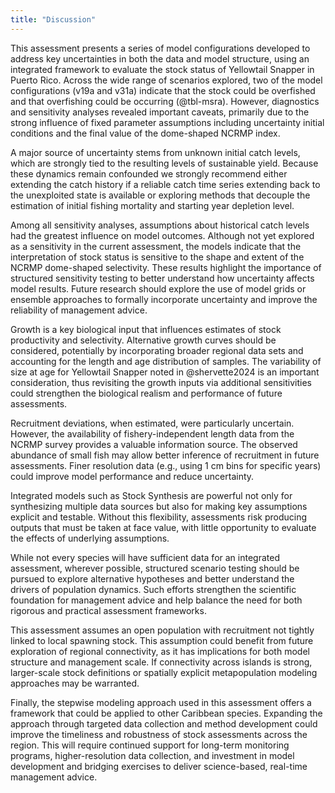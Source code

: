 ```yaml
---
title: "Discussion"
---
```


This assessment presents a series of model configurations developed to address key uncertainties in both the data and model structure, using an integrated framework to evaluate the stock status of Yellowtail Snapper in Puerto Rico. Across the wide range of scenarios explored, two of the model configurations (v19a and v31a) indicate that the stock could be overfished and that overfishing could be occurring (@tbl-msra). However, diagnostics and sensitivity analyses revealed important caveats, primarily due to the strong influence of fixed parameter assumptions including uncertainty initial conditions and the final value of the dome-shaped NCRMP index.

A major source of uncertainty stems from unknown initial catch levels, which are strongly tied to the resulting levels of sustainable yield. Because these dynamics remain confounded we strongly recommend either extending the catch history if a reliable catch time series extending back to the unexploited state is available or exploring methods that decouple the estimation of initial fishing mortality and starting year depletion level.

Among all sensitivity analyses, assumptions about historical catch levels had the greatest influence on model outcomes. Although not yet explored as a sensitivity in the current assessment, the models indicate that the interpretation of stock status is sensitive to the shape and extent of the NCRMP dome-shaped selectivity. These results highlight the importance of structured sensitivity testing to better understand how uncertainty affects model results. Future research should explore the use of model grids or ensemble approaches to formally incorporate uncertainty and improve the reliability of management advice.

Growth is a key biological input that influences estimates of stock productivity and selectivity. Alternative growth curves should be considered, potentially by incorporating broader regional data sets and  accounting for the length and age distribution of samples. The variability of size at age for Yellowtail Snapper noted in @shervette2024 is an important consideration, thus revisiting the growth inputs via additional sensitivities could strengthen the biological realism and performance of future assessments.

Recruitment deviations, when estimated, were particularly uncertain. However, the availability of fishery-independent length data from the NCRMP survey provides a valuable information source. The observed abundance of small fish may allow better inference of recruitment in future assessments. Finer resolution data (e.g., using 1 cm bins for specific years) could improve model performance and reduce uncertainty.

Integrated models such as Stock Synthesis are powerful not only for synthesizing multiple data sources but also for making key assumptions explicit and testable. Without this flexibility, assessments risk producing outputs that must be taken at face value, with little opportunity to evaluate the effects of underlying assumptions.

While not every species will have sufficient data for an integrated assessment, wherever possible, structured scenario testing should be pursued to explore alternative hypotheses and better understand the drivers of population dynamics. Such efforts strengthen the scientific foundation for management advice and help balance the need for both rigorous and practical assessment frameworks.

This assessment assumes an open population with recruitment not tightly linked to local spawning stock. This assumption could benefit from future exploration of regional connectivity, as it has implications for both model structure and management scale. If connectivity across islands is strong, larger-scale stock definitions or spatially explicit metapopulation modeling approaches may be warranted.

Finally, the stepwise modeling approach used in this assessment offers a framework that could be applied to other Caribbean species. Expanding the approach through targeted data collection and method development could improve the timeliness and robustness of stock assessments across the region. This will require continued support for long-term monitoring programs, higher-resolution data collection, and investment in model development and bridging exercises to deliver science-based, real-time management advice.